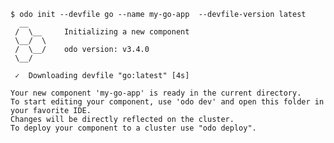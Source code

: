 ```console
$ odo init --devfile go --name my-go-app  --devfile-version latest
  __
 /  \__     Initializing a new component
 \__/  \
 /  \__/    odo version: v3.4.0
 \__/

 ✓  Downloading devfile "go:latest" [4s]

Your new component 'my-go-app' is ready in the current directory.
To start editing your component, use 'odo dev' and open this folder in your favorite IDE.
Changes will be directly reflected on the cluster.
To deploy your component to a cluster use "odo deploy".
```